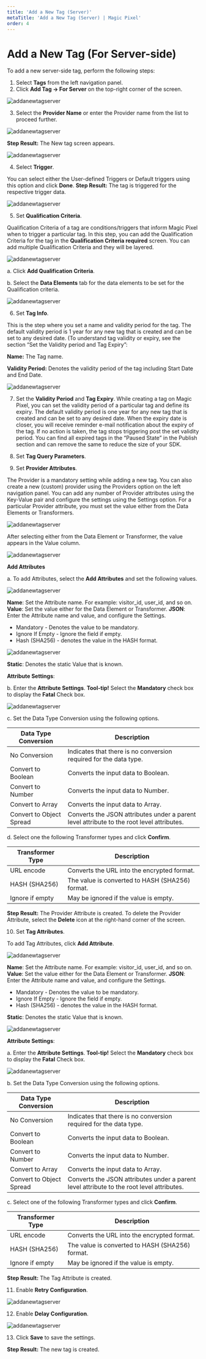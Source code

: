 ---
title: 'Add a New Tag (Server)'
metaTitle: 'Add a New Tag (Server) | Magic Pixel'
order: 4
---

# Add a New Tag (For Server-side)

To add a new server-side tag, perform the following steps:
1.	Select **Tags** from the left navigation panel.
2.	Click **Add Tag -> For Server** on the top-right corner of the screen.

![addanewtagserver](/images/tagsimages/addanewtagserver.png)

3.	Select the **Provider Name** or enter the Provider name from the list to proceed further.

![addanewtagserver](/images/tagsimages/addanewtagserverprovider.png)

**Step Result:** The New tag screen appears.

![addanewtagserver](/images/tagsimages/addanewtagserverscreenprovider.png)

4. Select **Trigger**. 

You can select either the User-defined Triggers or Default triggers using this option and click **Done**.
**Step Result:** The tag is triggered for the respective trigger data.

![addanewtagserver](/images/tagsimages/choosetriggers.png)

5. Set **Qualification Criteria**.

Qualification Criteria of a tag are conditions/triggers that inform Magic Pixel when to trigger a particular tag. 
In this step, you can add the Qualification Criteria for the tag in the **Qualification Criteria required** screen. You can add multiple Qualification Criteria and they will be layered.

![addanewtagserver](/images/tagsimages/addnewtagserverqualificationcriteria.png)

a. Click **Add Qualification Criteria**.

b. Select the **Data Elements** tab for the data elements to be set for the Qualification criteria.

![addanewtagserver](/images/tagsimages/choosedataelements.png)

6. Set **Tag Info**.

This is the step where you set a name and validity period for the tag. The default validity period is 1 year for any new tag that is created and can be set to any desired date. (To understand tag validity or expiry, see the section “Set the Validity period and Tag Expiry”:

**Name:** The Tag name.

**Validity Period:** Denotes the validity period of the tag including Start Date and End Date.

![addanewtagserver](/images/tagsimages/taginfovalidityperiod.png)

7. Set the **Validity Period** and **Tag Expiry**.
While creating a tag on Magic Pixel, you can set the validity period of a particular tag and define its expiry. The default validity period is one year for any new tag that is created and can be set to any desired date. When the expiry date is closer, you will receive reminder e-mail notification about the expiry of the tag. If no action is taken, the tag stops triggering post the set validity period. You can find all expired tags in the “Paused State” in the Publish section and can remove the same to reduce the size of your SDK.

8. Set **Tag Query Parameters**.
 
9. Set **Provider Attributes**.

The Provider is a mandatory setting while adding a new tag. You can also create a new (custom) provider using the Providers option on the left navigation panel. You can add any number of Provider attributes using the Key-Value pair and configure the settings using the Settings option.
For a particular Provider attribute, you must set the value either from the Data Elements or Transformers.

![addanewtagserver](/images/tagsimages/setproviderattributes.png)

After selecting either from the Data Element or Transformer, the value appears in the Value column.

![addanewtagserver](/images/tagsimages/providerattributesvalueserver.png)

**Add Attributes**

a. To add Attributes, select the **Add Attributes** and set the following values.

![addanewtagserver](/images/tagsimages/addattributesserver.png)

**Name**: Set the Attribute name. For example: visitor_id, user_id, and so on.
**Value**: Set the value either for the Data Element or Transformer.
**JSON**: Enter the Attribute name and value, and configure the Settings.
- Mandatory - Denotes the value to be mandatory.
- Ignore If Empty - Ignore the field if empty.
- Hash (SHA256) - denotes the value in the HASH format.

![addanewtagserver](/images/tagsimages/addattributesserverjson.png)

**Static**: Denotes the static Value that is known.

**Attribute Settings**:

b. Enter the **Attribute Settings**.
**Tool-tip!** Select the **Mandatory** check box to display the **Fatal** Check box.

![addanewtagserver](/images/tagsimages/serverattributesettings.png)

c. Set the Data Type Conversion using the following options.

| Data Type Conversion      | Description |
| ----------- | ----------- |
| No Conversion     | Indicates that there is no conversion required for the data type.  |
| Convert to Boolean   | Converts the input data to Boolean.        |
| Convert to Number | Converts the input data to Number. |
| Convert to Array | Converts the input data to Array. |
| Convert to Object Spread | Converts the JSON attributes under a parent level attribute to the root level attributes. |

d. Select one the following Transformer types and click **Confirm**.

| Transformer Type      | Description |
| ----------- | ----------- |
| URL encode     | Converts the URL into the encrypted format.  |
| HASH (SHA256)   | The value is converted to HASH (SHA256) format. |
| Ignore if empty | May be ignored if the value is empty. |

**Step Result:** The Provider Attribute is created.
To delete the Provider Attribute, select the **Delete** icon at the right-hand corner of the screen.

10. Set **Tag Attributes**.

To add Tag Attributes, click **Add Attribute**.

![addanewtagserver](/images/tagsimages/addattributesserver.png)

**Name**: Set the Attribute name. For example: visitor_id, user_id, and so on.
**Value**: Set the value either for the Data Element or Transformer.
**JSON**: Enter the Attribute name and value, and configure the Settings.
- Mandatory - Denotes the value to be mandatory.
- Ignore If Empty - Ignore the field if empty.
- Hash (SHA256) - denotes the value in the HASH format.

**Static**: Denotes the static Value that is known.

![addanewtagserver](/images/tagsimages/addattributesserverjson.png)

**Attribute Settings**: 

a. Enter the **Attribute Settings**.
**Tool-tip!** Select the **Mandatory** check box to display the **Fatal** Check box.

![addanewtagserver](/images/tagsimages/serverattributesettings.png)

b. Set the Data Type Conversion using the following options.

| Data Type Conversion      | Description |
| ----------- | ----------- |
| No Conversion     | Indicates that there is no conversion required for the data type. |
| Convert to Boolean   | Converts the input data to Boolean.        |
| Convert to Number | Converts the input data to Number. |
| Convert to Array | Converts the input data to Array. |
| Convert to Object Spread | Converts the JSON attributes under a parent level attribute to the root level attributes.|

c. Select one of the following Transformer types and click **Confirm**.

| Transformer Type      | Description |
| ----------- | ----------- |
| URL encode     |  Converts the URL into the encrypted format.    |
| HASH (SHA256)   | The value is converted to HASH (SHA256) format. |
| Ignore if empty | May be ignored if the value is empty. |

**Step Result:** The Tag Attribute is created.

11. Enable **Retry Configuration**.

![addanewtagserver](/images/tagsimages/retryconfiguration.png)

12. Enable **Delay Configuration**.

![addanewtagserver](/images/tagsimages/delayconfiguration.png)

13. Click **Save** to save the settings.

**Step Result:** The new tag is created.